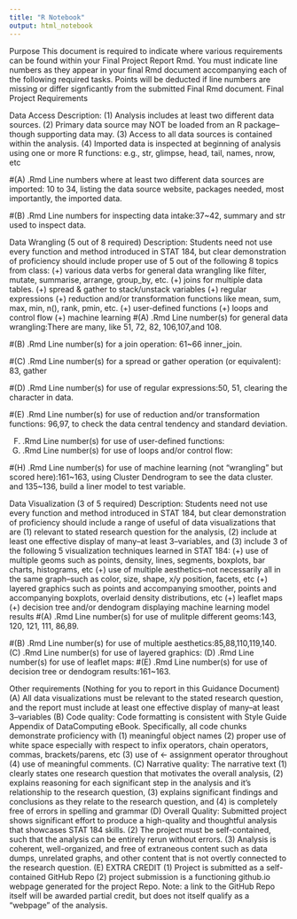 ```yaml
---
title: "R Notebook"
output: html_notebook
---
```


Purpose
This document is required to indicate where various requirements can be found within your Final Project
Report Rmd. You must indicate line numbers as they appear in your final Rmd document accompanying each of the following required tasks. Points will be deducted if line numbers are missing or differ
signficantly from the submitted Final Rmd document.
Final Project Requirements

Data Access
Description: (1) Analysis includes at least two different data sources. (2) Primary data source may NOT
be loaded from an R package–though supporting data may. (3) Access to all data sources is contained within
the analysis. (4) Imported data is inspected at beginning of analysis using one or more R functions: e.g.,
str, glimpse, head, tail, names, nrow, etc

#(A) .Rmd Line numbers where at least two different data sources are imported: 10 to 34, listing the data source website, packages needed, most importantly, the imported data.

#(B) .Rmd Line numbers for inspecting data intake:37~42, summary and str used to inspect data.

Data Wrangling (5 out of 8 required)
Description: Students need not use every function and method introduced in STAT 184, but clear demonstration of proficiency should include proper use of 5 out of the following 8 topics from class: (+) various
data verbs for general data wrangling like filter, mutate, summarise, arrange, group_by, etc. (+) joins for
multiple data tables. (+) spread & gather to stack/unstack variables (+) regular expressions (+) reduction
and/or transformation functions like mean, sum, max, min, n(), rank, pmin, etc. (+) user-defined functions
(+) loops and control flow (+) machine learning
#(A) .Rmd Line number(s) for general data wrangling:There are many, like 51, 72,  82, 106,107,and 108.

#(B) .Rmd Line number(s) for a join operation: 61~66 inner_join.

#(C) .Rmd Line number(s) for a spread or gather operation (or equivalent): 83, gather

#(D) .Rmd Line number(s) for use of regular expressions:50, 51, clearing the character in data.

#(E) .Rmd Line number(s) for use of reduction and/or transformation functions: 96,97, to check the data central tendency and standard deviation.

(F) .Rmd Line number(s) for use of user-defined functions:
(G) .Rmd Line number(s) for use of loops and/or control flow:

#(H) .Rmd Line number(s) for use of machine learning (not “wrangling” but scored here):161~163, using Cluster Dendrogram to see the data cluster. and 135~136, build a liner model to test variable.

Data Visualization (3 of 5 required)
Description: Students need not use every function and method introduced in STAT 184, but clear demonstration of proficiency should include a range of useful of data visualizations that are (1) relevant to stated
research question for the analysis, (2) include at least one effective display of many–at least 3–variables, and
(3) include 3 of the following 5 visualization techniques learned in STAT 184: (+) use of multiple geoms such
as points, density, lines, segments, boxplots, bar charts, histograms, etc (+) use of multiple aesthetics–not
necessarily all in the same graph–such as color, size, shape, x/y position, facets, etc (+) layered graphics
such as points and accompanying smoother, points and accompanying boxplots, overlaid density distributions,
etc (+) leaflet maps (+) decision tree and/or dendogram displaying machine learning model results
#(A) .Rmd Line number(s) for use of mulitple different geoms:143, 120, 121, 111, 86,89.

#(B) .Rmd Line number(s) for use of multiple aesthetics:85,88,110,119,140.
(C) .Rmd Line number(s) for use of layered graphics:
(D) .Rmd Line number(s) for use of leaflet maps:
#(E) .Rmd Line number(s) for use of decision tree or dendogram results:161~163.


Other requirements (Nothing for you to report in this Guidance Document)
(A) All data visualizations must be relevant to the stated research question, and the report must include
at least one effective display of many–at least 3–variables
(B) Code quality: Code formatting is consistent with Style Guide Appendix of DataComputing eBook.
Specifically, all code chunks demonstrate proficiency with (1) meaningful object names (2) proper use
of white space especially with respect to infix operators, chain operators, commas, brackets/parens,
etc (3) use of <- assignment operator throughout (4) use of meaningful comments.
(C) Narrative quality: The narrative text (1) clearly states one research question that motivates the overall
analysis, (2) explains reasoning for each significant step in the analysis and it’s relationship to the research question, (3) explains significant findings and conclusions as they relate to the research question,
and (4) is completely free of errors in spelling and grammar
(D) Overall Quality: Submitted project shows significant effort to produce a high-quality and thoughtful
analysis that showcases STAT 184 skills. (2) The project must be self-contained, such that the analysis
can be entirely rerun without errors. (3) Analysis is coherent, well-organized, and free of extraneous
content such as data dumps, unrelated graphs, and other content that is not overtly connected to the
research question.
(E) EXTRA CREDIT (1) Project is submitted as a self-contained GitHub Repo (2) project submission
is a functioning github.io webpage generated for the project Repo. Note: a link to the GitHub Repo
itself will be awarded partial credit, but does not itself qualify as a “webpage” of the analysis.